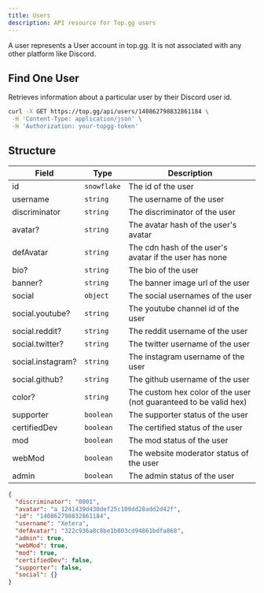 ```yaml
---
title: Users
description: API resource for Top.gg users
---
```



A user represents a User account in top.gg. It is not associated with any other platform like Discord.

## Find One User

<HTTPHeader type="GET" path="/user/:user_id" />

Retrieves information about a particular user by their Discord user id.

```bash
curl -X GET https://top.gg/api/users/140862798832861184 \
 -H 'Content-Type: application/json' \
 -H 'Authorization: your-topgg-token'
```

## Structure

| Field             | Type        | Description                                                       |
| ----------------- | ----------- | ----------------------------------------------------------------- |
| id                | `snowflake` | The id of the user                                                |
| username          | `string`    | The username of the user                                          |
| discriminator     | `string`    | The discriminator of the user                                     |
| avatar?           | `string`    | The avatar hash of the user's avatar                              |
| defAvatar         | `string`    | The cdn hash of the user's avatar if the user has none            |
| bio?              | `string`    | The bio of the user                                               |
| banner?           | `string`    | The banner image url of the user                                  |
| social            | `object`    | The social usernames of the user                                  |
| social.youtube?   | `string`    | The youtube channel id of the user                                |
| social.reddit?    | `string`    | The reddit username of the user                                   |
| social.twitter?   | `string`    | The twitter username of the user                                  |
| social.instagram? | `string`    | The instagram username of the user                                |
| social.github?    | `string`    | The github username of the user                                   |
| color?            | `string`    | The custom hex color of the user (not guaranteed to be valid hex) |
| supporter         | `boolean`   | The supporter status of the user                                  |
| certifiedDev      | `boolean`   | The certified status of the user                                  |
| mod               | `boolean`   | The mod status of the user                                        |
| webMod            | `boolean`   | The website moderator status of the user                          |
| admin             | `boolean`   | The admin status of the user                                      |

```json
{
  "discriminator": "0001",
  "avatar": "a_1241439d430def25c100dd28add2d42f",
  "id": "140862798832861184",
  "username": "Xetera",
  "defAvatar": "322c936a8c8be1b803cd94861bdfa868",
  "admin": true,
  "webMod": true,
  "mod": true,
  "certifiedDev": false,
  "supporter": false,
  "social": {}
}
```
